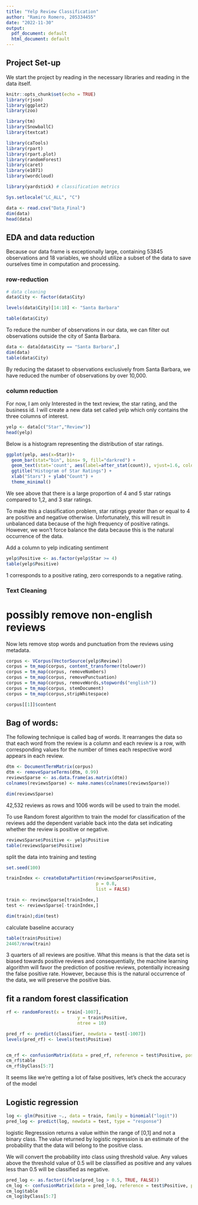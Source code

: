 ```yaml
---
title: "Yelp Review Classification"
author: "Ramiro Romero, 205334455"
date: "2022-11-30"
output:
  pdf_document: default
  html_document: default
---
```


## Project Set-up

We start the project by reading in the necessary libraries and reading in the data itself.

```r
knitr::opts_chunk$set(echo = TRUE)
library(rjson)
library(ggplot2)
library(zoo)

library(tm)
library(SnowballC)
library(textcat)

library(caTools)
library(rpart)
library(rpart.plot)
library(randomForest)
library(caret)
library(e1071)
library(wordcloud)

library(yardstick) # classification metrics

Sys.setlocale("LC_ALL", "C")

data <- read.csv("Data_Final")
dim(data)
head(data)
```

## EDA and data reduction

Because our data frame is exceptionally large, containing 53845 observations and 18 variables, we should utilize a subset of the data to save ourselves time in computation and processing.

### row-reduction

```r
# data cleaning
data$City <- factor(data$City)

levels(data$City)[14:18] <- "Santa Barbara"

table(data$City)
```

To reduce the number of observations in our data, we can filter out observations outside the city of Santa Barbara.

```r
data <- data[data$City == "Santa Barbara",]
dim(data)
table(data$City)
```

By reducing the dataset to observations exclusively from Santa Barbara, we have reduced the number of observations by over 10,000. 

### column reduction

For now, I am only Interested in the text review, the star rating, and the business id. I will create a new data set called yelp which only contains the three columns of interest.

```r
yelp <- data[c("Star","Review")]
head(yelp)
```

Below is a histogram representing the distribution of star ratings.

```r
ggplot(yelp, aes(x=Star))+
  geom_bar(stat="bin", bins= 9, fill="darkred") + 
  geom_text(stat='count', aes(label=after_stat(count)), vjust=1.6, color="white") +
  ggtitle("Histogram of Star Ratings") +
  xlab("Stars") + ylab("Count") +
  theme_minimal()
```

We see above that there is a large proportion of 4 and 5 star ratings compared to 1,2, and 3 star ratings.

To make this a classification problem, star ratings greater than or equal to 4 are positive and negative otherwise. Unfortunately, this will result in unbalanced data because of the high frequency of positive ratings. However, we won't force balance the data because this is the natural occurrence of the data.

Add a column to yelp indicating sentiment

```r
yelp$Positive <- as.factor(yelp$Star >= 4)
table(yelp$Positive)
```

1 corresponds to a positive rating, zero corresponds to a negative rating.

### Text Cleaning

# possibly remove non-english reviews


Now lets remove stop words and punctuation from the reviews using metadata.


```r
corpus <- VCorpus(VectorSource(yelp$Review))
corpus = tm_map(corpus, content_transformer(tolower))
corpus = tm_map(corpus, removeNumbers)
corpus = tm_map(corpus, removePunctuation)
corpus = tm_map(corpus, removeWords,stopwords("english"))
corpus = tm_map(corpus, stemDocument)
corpus = tm_map(corpus,stripWhitespace)

corpus[[1]]$content
```


## Bag of words:

The following technique is called bag of words. It rearranges the data so that each word from the review is a column and each review is a row, with corresponding values for the number of times each respective word appears in each review.

```r
dtm <- DocumentTermMatrix(corpus)
dtm <- removeSparseTerms(dtm, 0.99)
reviewsSparse <- as.data.frame(as.matrix(dtm))
colnames(reviewsSparse) <- make.names(colnames(reviewsSparse))

dim(reviewsSparse)
```

42,532 reviews as rows and 1006 words will be used to train the model.

To use Random forest algorithm to train the model for classification of the reviews add the dependent variable back into the data set indicating whether the review is positive or negative.

```r
reviewsSparse$Positive <- yelp$Positive
table(reviewsSparse$Positive)
```

split the data into training and testing

```r
set.seed(100)

trainIndex <- createDataPartition(reviewsSparse$Positive,
                                  p = 0.8,
                                  list = FALSE)

train <- reviewsSparse[trainIndex,]
test <- reviewsSparse[-trainIndex,]

dim(train);dim(test)
```


calculate baseline accuracy

```r
table(train$Positive)
24467/nrow(train)
```

3 quarters of all reviews are positive. What this means is that the data set is biased towards positive reviews and consequentially, the machine learning algorithm will favor the prediction of positive reviews, potentially increasing the false positive rate. However, because this is the natural occurrence of the data, we will preserve the positive bias.

## fit a random forest classification

```r
rf <- randomForest(x = train[-1007],
                           y = train$Positive,
                           ntree = 10)

pred_rf <- predict(classifier, newdata = test[-1007])
levels(pred_rf) <- levels(test$Positive)


cm_rf <- confusionMatrix(data = pred_rf, reference = test$Positive, positive = "TRUE")
cm_rf$table
cm_rf$byClass[5:7]
```

It seems like we're getting a lot of false positives, let's check the accuracy of the model


## Logistic regression

```r
log <- glm(Positive ~., data = train, family = binomial("logit"))
pred_log <- predict(log, newdata = test, type = "response")
```

logistic Regresssion returns a value within the range of [0,1] and not a binary class. The value returned by logistic regression is an estimate of the probability that the data will belong to the positive class.

We will convert the probability into class using threshold value. Any values above the threshold value  of 0.5 will be classified as positive and any values less than 0.5 will be classified as negative.

```r
pred_log <- as.factor(ifelse(pred_log > 0.5, TRUE, FALSE))
cm_log <- confusionMatrix(data = pred_log, reference = test$Positive, positive = "TRUE")
cm_log$table
cm_log$byClass[5:7]
```





